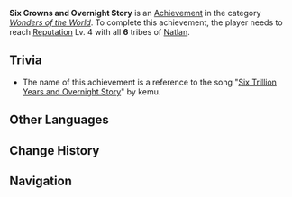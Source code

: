{{Achievement Infobox
|id           = 81522
|order id     = 1506
|category     = Wonders of the World
|description  = Reach [[Reputation]] Lv. 4 with all the tribes of [[Natlan]].
|requirements = 
|primogems    = 20
|tracking     = 
|topic        = Tribe Reputation
|type         = Reputation
|hidden       = 
|set          = 
}}
'''Six Crowns and Overnight Story''' is an [[Achievement]] in the category ''[[Wonders of the World]]''. To complete this achievement, the player needs to reach [[Reputation]] Lv. 4 with all '''6''' tribes of [[Natlan]].
<!--
==Gameplay Notes==
*

==Gallery==
{{Preview
|size=300px
|file=
|caption=
}}

==Video Guides==
{{EVT
|video1   = 
|caption1 = 
}}
-->
==Trivia==
* The name of this achievement is a reference to the song "[https://youtu.be/Om3MTou2kPg Six Trillion Years and Overnight Story]" by kemu.

==Other Languages==
{{Other Languages
|en       = Six Crowns and Overnight Story
|zhs      = 六荣冠与夜的传说
|zhs_rm   = 
|zht      = 六榮冠與夜的傳說
|zht_rm   = 
|zh_tl    = 
|ja       = 六栄冠と一夜物語
|ja_rm    = Roku Eikan to Ichiya Monogatari
|ja_tl    = 
|ko       = 여섯 왕관과 밤의 전설
|ko_tl    = 
|es       = {{MC|m=Notorio|f=Notoria}} en Natlan
|es_tl    = {{MC|Notorious|mf=1}} in Natlan
|fr       = La légende des six couronnes et de la nuit
|fr_tl    = The Legend of the Six Crowns and the Night
|ru       = Легенда о шести коронах и ночи
|ru_tl    = Legend of the Six Crowns and the Night
|th       = ตำนานหกมงกุฎเกียรติยศและราตรี
|th_rm    = 
|th_tl    = 
|vi       = Truyền Thuyết Sáu Vương Miện Và Đêm Đen
|vi_tl    = 
|de       = Sechs Kronen der Ehre und die Legende der Nacht
|de_tl    = Six Crowns of Honor and the Legend of Night
|id       = Legenda Enam Mahkota dan Malam
|id_tl    = The Legend of the Six Crowns and the Night
|pt       = A Lenda das Seis Coroas e da Noite
|pt_tl    = 
|tr       = Altı Taç ile Gece Hikayesi
|tr_tl    = 
|it       = Le sei corone nella notte
|it_tl    = 
}}

==Change History==
{{Change History|5.0}}
<!--
==References==
{{Reflist}}
-->
==Navigation==
{{Achievement Navbox}}